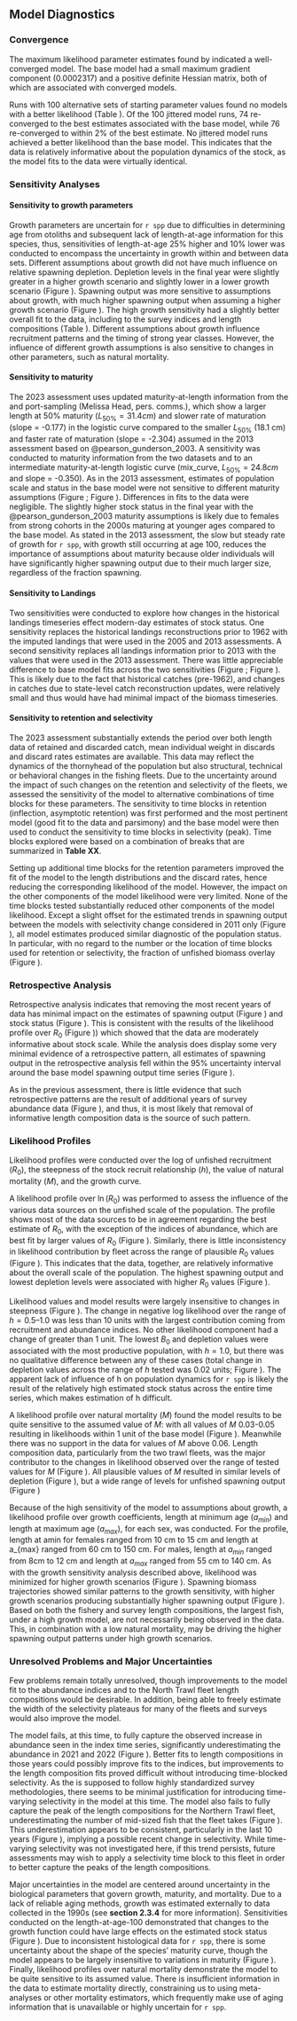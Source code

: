 ## Model Diagnostics

### Convergence
The maximum likelihood parameter estimates found by \gls{admb} indicated a well-converged model. The base model had a small maximum gradient component (0.0002317) and a positive definite Hessian matrix, both of which are associated with converged models.

Runs with 100 alternative sets of starting parameter values found no models with a better likelihood (Table \ref{tab:jittertab}). Of the 100 jittered model runs, 74 re-converged to the best estimates associated with the base model, while 76 re-converged to within 2% of the best estimate. No jittered model runs achieved a better likelihood than the base model. This indicates that the data is relatively informative about the population dynamics of the stock, as the model fits to the data were virtually identical.

### Sensitivity Analyses
#### Sensitivity to growth parameters
Growth parameters are uncertain for `r spp` due to difficulties in determining age from otoliths and subsequent lack of length-at-age information for this species, thus, sensitivities of length-at-age 25% higher and 10% lower was conducted to encompass the uncertainty in growth within and between data sets. Different assumptions about growth did not have much influence on relative spawning depletion. Depletion levels in the final year were slightly greater in a higher growth scenario and slightly lower in a lower growth scenario (Figure \ref{fig:growth_sensitiv_mngmt}). Spawning output was more sensitive to assumptions about growth, with much higher spawning output when assuming a higher growth scenario (Figure \ref{fig:growth_sensitiv_spawning}). The high growth sensitivity had a slightly better overall fit to the data, including to the survey indices and length compositions (Table \ref{tab:sentivititytab}). Different assumptions about growth influence recruitment patterns and the timing of strong year classes. However, the influence of different growth assumptions is also sensitive to changes in other parameters, such as natural mortality.

#### Sensitivity to maturity
The 2023 assessment uses updated maturity-at-length information from the \gls{s-wcgbt} and port-sampling (Melissa Head, pers. comms.), which show a larger length at 50% maturity ($L_{50\%} = 31.4 cm$) and slower rate of maturation (slope = -0.177) in the logistic curve compared to the smaller $L_{50\%}$ (18.1 cm) and faster rate of maturation (slope = -2.304) assumed in the 2013 assessment based on @pearson_gunderson_2003. A sensitivity was conducted to maturity information from the two datasets and to an intermediate maturity-at-length logistic curve (mix_curve, $L_{50\%} = 24.8 cm$ and slope = -0.350). As in the 2013 assessment, estimates of population scale and status in the base model were not sensitive to different maturity assumptions (Figure \ref{fig:mat_sensitiv_spawning}; Figure \ref{fig:mat_sensitiv_mngmt}). Differences in fits to the data were negligible. The slightly higher stock status in the final year with the @pearson_gunderson_2003 maturity assumptions is likely due to females from strong cohorts in the 2000s maturing at younger ages compared to the base model. As stated in the 2013 assessment, the slow but steady rate of growth for `r spp`, with growth still occurring at age 100, reduces the importance of assumptions about maturity because older individuals will have significantly higher spawning output due to their much larger size, regardless of the fraction spawning. 

#### Sensitivity to Landings
Two sensitivities were conducted to explore how changes in the historical landings timeseries effect modern-day estimates of stock status. One sensitivity replaces the historical landings reconstructions prior to 1962 with the imputed landings that were used in the 2005 and 2013 assessments. A second sensitivity replaces all landings information prior to 2013 with the values that were used in the 2013 assessment. There was little appreciable difference to base model fits across the two sensitivities (Figure \ref{fig:land_sensitiv_spawning}; Figure \ref{fig:land_sensitiv_mngmt}). This is likely due to the fact that historical catches (pre-1962), and changes in catches due to state-level catch reconstruction updates, were relatively small and thus would have had minimal impact of the biomass timeseries. 

#### Sensitivity to retention and selectivity
The 2023 assessment substantially extends the period over both length data of retained and discarded catch, mean individual weight in discards and discard rates estimates are available. This data may reflect the dynamics of the thornyhead of the population but also structural, technical or behavioral changes in the fishing fleets. Due to the uncertainty around the impact of such changes on the retention and selectivity of the fleets, we assessed the sensitivity of the model to alternative combinations of time blocks for these parameters. The sensitivity to time blocks in retention (inflection, asymptotic retention) was first performed and the most pertinent model (good fit to the data and parsimony) and the base model were then used to conduct the sensitivity to time blocks in selectivity (peak). Time blocks explored were based on a combination of breaks that are summarized in **Table XX**.

Setting up additional time blocks for the retention parameters improved the fit of the model to the length distributions and the discard rates, hence reducing the corresponding likelihood of the model. However, the impact on the other components of the model likelihood were very limited. None of the time blocks tested substantially reduced other components of the model likelihood. Except a slight offset for the estimated trends in spawning output between the models with selectivity change considered in 2011 only (Figure \ref{fig:selec_sensitiv_mngmt}), all model estimates produced similar diagnostic of the population status. In particular, with no regard to the number or the location of time blocks used for retention or selectivity, the fraction of unfished biomass overlay (Figure \ref{fig:reten_sensitiv_mngmt}).  

### Retrospective Analysis
Retrospective analysis indicates that removing the most recent years of data has minimal impact on the estimates of spawning output (Figure \ref{fig:retros_spawnbio}) and stock status (Figure \ref{fig:retros_bratio_uncertainty}). This is consistent with the results of the likelihood profile over $R_0$ (Figure \ref{fig:R0_prof})) which showed that the data are moderately informative about stock scale. While the analysis does display some very minimal evidence of a retrospective pattern, all estimates of spawning output in the retrospective analysis fell within the 95% uncertainty interval around the base model spawning output time series (Figure \ref{fig:retros_bratio_uncertainty}).

As in the previous assessment, there is little evidence that such retrospective patterns are the result of additional years of survey abundance data (Figure \ref{fig:retros_indices}), and thus, it is most likely that removal of informative length composition data is the source of such pattern.

### Likelihood Profiles
Likelihood profiles were conducted over the log of unfished recruitment ($R_0$), the steepness of the stock recruit relationship ($h$), the value of natural mortality ($M$), and the growth curve. 

A likelihood profile over $\ln(R_0)$ was performed to assess the influence of the various data sources on the unfished scale of the population. The profile shows most of the data sources to be in agreement regarding the best estimate of $R_0$, with the exception of the indices of abundance, which are best fit by larger values of $R_0$ (Figure \ref{fig:R0_prof}). Similarly, there is little inconsistency in likelihood contribution by fleet across the range of plausible $R_0$ values (Figure \ref{fig:R0_prof}). This indicates that the data, together, are relatively informative about the overall scale of the population. The highest spawning output and lowest depletion levels were associated with higher $R_0$ values (Figure \ref{fig:R0_spawnout}).

Likelihood values and model results were largely insensitive to changes in steepness (Figure \ref{fig:h_piner_prof}). The change in negative log likelihood over the range of $h = 0.5–1.0$ was less than 10 units with the largest contribution coming from recruitment and abundance indices. No other likelihood component had a change of greater than 1 unit. The lowest $B_0$ and depletion values were associated with the most productive population, with $h = 1.0$, but there was no qualitative difference between any of these cases (total change in depletion values across the range of $h$ tested was 0.02 units; Figure \ref{fig:h_spawnout}). The apparent lack of influence of h on population dynamics for `r spp` is likely the result of the relatively high estimated stock status across the entire time series, which makes estimation of h difficult. 

A likelihood profile over natural mortality ($M$) found the model results to be quite sensitive to the assumed value of $M$: with all values of $M$ 0.03-0.05 resulting in likelihoods within 1 unit of the base model (Figure \ref{fig:M_prof}). Meanwhile there was no support in the data for values of $M$ above 0.06. Length composition data, particularly from the two trawl fleets, was the major contributor to the changes in likelihood observed over the range of tested values for $M$ (Figure \ref{fig:M_prof}). All plausible values of $M$ resulted in similar levels of depletion (Figure \ref{fig:M_relspawnout}), but a wide range of levels for unfished spawning output (Figure \ref{fig:M_spawnout})

Because of the high sensitivity of the model to assumptions about growth, a likelihood profile over growth coefficients, length at minimum age ($a_{min}$) and length at maximum age ($a_{max}$), for each sex, was conducted. For the profile, length at amin for females ranged from 10 cm to 15 cm and length at a_{max} ranged from 60 cm to 150 cm. For males, length at $a_{min}$ ranged from 8cm to 12 cm and length at $a_{max}$ ranged from 55 cm to 140 cm. As with the growth sensitivity analysis described above, likelihood was minimized for higher growth scenarios (Figure \ref{fig:growth_prof}). Spawning biomass trajectories showed similar patterns to the growth sensitivity, with higher growth scenarios producing substantially higher spawning output (Figure \ref{fig:growth_spawnout}). Based on both the fishery and survey length compositions, the largest fish, under a high growth model, are not necessarily being observed in the data. This, in combination with a low natural mortality, may be driving the higher spawning output patterns under high growth scenarios.  

### Unresolved Problems and Major Uncertainties
Few problems remain totally unresolved, though improvements to the model fit to the \gls{s-wcgbt} abundance indices and to the North Trawl fleet length compositions would be desirable. In addition, being able to freely estimate the width of the selectivity plateaus for many of the fleets and surveys would also improve the model. 

The model fails, at this time, to fully capture the observed increase in abundance seen in the \gls{s-wcgbt} index time series, significantly underestimating the abundance in 2021 and 2022 (Figure \ref{fig:fitscombo}). Better fits to \gls{s-wcgbt} length compositions in those years could possibly improve fits to the indices, but improvements to the length composition fits proved difficult without introducing time-blocked selectivity. As the \gls{s-wcgbt} is supposed to follow highly standardized survey methodologies, there seems to be minimal justification for introducing time-varying selectivity in the model at this time. The model also fails to fully capture the peak of the length compositions for the Northern Trawl fleet, underestimating the number of mid-sized fish that the fleet takes (Figure \ref{fig:lencomps_all}). This underestimation appears to be consistent, particularly in the last 10 years (Figure \ref{fig:ntrawl_comps_2}), implying a possible recent change in selectivity. While time-varying selectivity was not investigated here, if this trend persists, future assessments may wish to apply a selectivity time block to this fleet in order to better capture the peaks of the length compositions.

Major uncertainties in the model are centered around uncertainty in the biological parameters that govern growth, maturity, and mortality. Due to a lack of reliable aging methods, growth was estimated externally to data collected in the 1990s (see **section 2.3.4** for more information). Sensitivities conducted on the length-at-age-100 demonstrated that changes to the growth function could have large effects on the estimated stock status (Figure \ref{fig:growth_sensitiv_mngmt}). Due to inconsistent histological data for `r spp`, there is some uncertainty about the shape of the species’ maturity curve, though the model appears to be largely insensitive to variations in maturity (Figure \ref{fig:mat_sensitiv_mngmt}). Finally, likelihood profiles over natural mortality demonstrate the model to be quite sensitive to its assumed value. There is insufficient information in the data to estimate mortality directly, constraining us to using meta-analyses or other mortality estimators, which frequently make use of aging information that is unavailable or highly uncertain for `r spp`.
